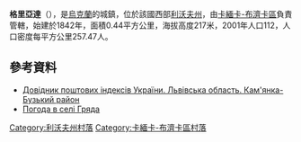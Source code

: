 {{coord|50|11|49|N|24|30|19|E|scale:100000|display=title}}

'''格里亞達'''（{{lang-uk|Гряда}}），是[[烏克蘭|烏克蘭]]的城鎮，位於該國西部[[利沃夫州|利沃夫州]]，由[[卡緬卡-布濟卡區|卡緬卡-布濟卡區]]負責管轄，始建於1842年，面積0.44平方公里，海拔高度217米，2001年人口112，人口密度每平方公里257.47人。

==參考資料==
*[http://www.uaidx.com/13/287/index Довідник поштових індексів України. Львівська область. Кам'янка-Бузький район] {{Wayback|url=http://www.uaidx.com/13/287/index |date=20160909184945 }}
* [http://weather.in.ua/ua/l'vovskaja/6109 Погода в селі Гряда]{{Wayback|url=http://weather.in.ua/ua/l%27vovskaja/6109 |date=20111221173924 }}

[[Category:利沃夫州村落|Category:利沃夫州村落]]
[[Category:卡緬卡-布濟卡區村落|Category:卡緬卡-布濟卡區村落]]


{{Lviv-geo-stub}}